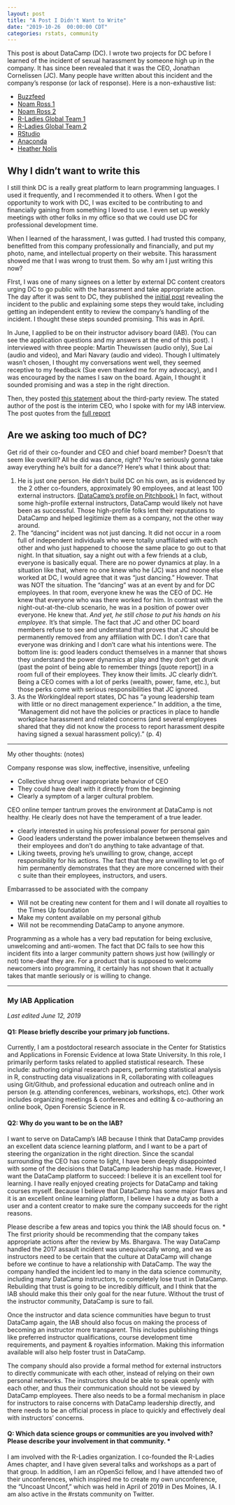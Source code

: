 ```yaml
---
layout: post
title: "A Post I Didn't Want to Write"
date: "2019-10-26  00:00:00 CDT"
categories: rstats, community
---
```


This post is about DataCamp (DC). I wrote two projects for DC before I learned of the incident of sexual harassment by someone high up in the company. It has since been revealed that it was the CEO, Jonathan Cornelissen (JC). Many people have written about this incident and the company's response (or lack of response). Here is a non-exhaustive list:

- [Buzzfeed](https://www.buzzfeednews.com/article/daveyalba/datacamp-sexual-harassment-metoo-tech-startup)
- [Noam Ross 1](https://www.noamross.net/2019/04/12/datacamp-sexual-assault/)
- [Noam Ross 2](https://www.noamross.net/2019/04/30/questions-for-datacamp/)
- [R-Ladies Global Team 1](https://blog.rladies.org/post/statement-about-datacamp/)
- [R-Ladies Global Team 2](https://blog.rladies.org/post/datacamp-third-party-review/)
- [RStudio](https://twitter.com/rstudio/status/1117889763711696896)
- [Anaconda](https://www.anaconda.com/updated-statement-about-our-relationship-with-datacamp/)
- [Heather Nolis](https://medium.com/@heathernolis/on-datacamp-aafd82f94e60)


## Why I didn't want to write this

I still think DC is a really great platform to learn programming languages. I used it frequently, and I recommended it to others. When I got the opportunity to work with DC, I was excited to be contributing to and financially gaining from something I loved to use. I even set up weekly meetings with other folks in my office so that we could use DC for professional development time.  

When I learned of the harassment, I was gutted.  I had trusted this company, benefitted from this company professionally and financially, and put my photo, name, and intellectual property on their website. This harassment showed me that I was wrong to trust them. So why am I just writing this now? 

FIrst, I was one of many signees on a letter by external DC content creators urging DC to go public with the harassment and take appropriate action. The day after it was sent to DC, they published the [initial post](https://www.datacamp.com/community/blog/note-to-our-community) revealing the incident to the public and explaining some steps they would take, including getting an independent entity to review the company's handling of the incident. I thought these steps sounded promising. This was in April. 

In June, I applied to be on their instructor advisory board (IAB). (You can see the application questions and my answers at the end of this post). I interviewed with three people: Martin Theuwissen (audio only), Sue Lai (audio and video), and Mari Navary (audio and video). Though I ultimately wasn't chosen, I thought my conversations went well, they seemed receptive to my feedback (Sue even thanked me for my advocacy), and I was encouraged by the names I saw on the board. Again, I thought it sounded promising and was a step in the right direction. 

Then, they posted [this statement](https://www.datacamp.com/community/blog/working-ideal-independent-third-party-review-of-datacamp) about the third-party review. The stated author of the post is the interim CEO, who I spoke with for my IAB interview. The post quotes from the [full report](https://assets.datacamp.com/working-ideal-independent-third-party-review-of-datacamp.pdf)

## Are we asking too much of DC? 

Get rid of their co-founder and CEO and chief board member? Doesn't that seem like overkill? All he did was dance, right? You're seriously gonna take away everything he's built for a dance?? Here's what I think about that: 

1. He is just one person. He didn't build DC on his own, as is evidenced by the 2 other co-founders, approximately 90 employees, and at least 100 external instructors. [(DataCamp's profile on Pitchbook.)](https://pitchbook.com/profiles/company/83549-98) In fact, without some high-profile external instructors, DataCamp would likely not have been as successful. Those high-profile folks lent their reputations to DataCamp and helped legitimize them as a company, not the other way around. 
2. The "dancing" incident was not just dancing. It did not occur in a room full of independent individuals who were totally unaffiliated with each other and who just happened to choose the same place to go out to that night. In that situation, say a night out with a few friends at a club, everyone is basically equal. There are no power dynamics at play. In a situation like that, where no one knew who he (JC) was and noone else worked at DC, I would agree that it was "just dancing." However. That was NOT the situation. The "dancing" was at an event by and for DC employees. In that room, everyone knew he was the CEO of DC. He knew that everyone who was there worked for him. In contrast with the night-out-at-the-club scenario, he was in a position of power over everyone. He knew that. *And yet, he still chose to put his hands on his employee.* It's that simple. The fact that JC and other DC board members refuse to see and understand that proves that JC should be permanently removed from any affiliation with DC. I don't care that everyone was drinking and I don't care what his intentions were. The bottom line is: good leaders conduct themselves in a manner that shows they understand the power dynamics at play and they don't get drunk (past the point of being able to remember things [quote report]) in a room full of their employees. They know their limits. JC clearly didn't. Being a CEO comes with a lot of perks (wealth, power, fame, etc.), but those perks come with serious responsibilities that JC ignored. 
3. As the WorkingIdeal report states, DC has "a young leadership team with little or no direct management experience." In addition, a the time, "Management did not have the policies or practices in place to handle workplace harassment and related concerns (and several employees shared that they did not know the process to report harassment despite having signed a sexual harassment policy)." (p. 4)

---

My other thoughts: (notes)

Company response was slow, ineffective, insensitive, unfeeling

- Collective shrug over inappropriate behavior of CEO
- They could have dealt with it directly from the beginning
- Clearly a symptom of a larger cultural problem. 

CEO online temper tantrum proves the environment at DataCamp is not healthy. He clearly does not have the temperament of a true leader.

- clearly interested in using his professional power for personal gain 
- Good leaders understand the power imbalance between themselves and their employees and don’t do anything to take advantage of that. 
- Liking tweets, proving he’s unwilling to grow, change, accept responsibility for his actions. 
The fact that they are unwilling to let go of him permanently demonstrates that they are more concerned with their c suite than their employees, instructors, and users. 

Embarrassed to be associated with the company 

- Will not be creating new content for them and I will donate all royalties to the Times Up foundation 
- Make my content available on my personal github 
- Will not be recommending DataCamp to anyone anymore. 

Programming as a whole has a very bad reputation for being exclusive, unwelcoming and anti-women. The fact that DC fails to see how this incident fits into a larger community pattern shows just how (willingly or not) tone-deaf they are. For a product that is supposed to welcome newcomers into programming, it certainly has not shown that it actually takes that mantle seriously or is willing to change. 


---

### My IAB Application

*Last edited June 12, 2019*

#### Q1: Please briefly describe your primary job functions.

Currently, I am a postdoctoral research associate in the Center for Statistics and Applications in Forensic Evidence at Iowa State University. In this role, I primarily perform tasks related to applied statistical research. These include: authoring original research papers, performing statistical analysis in R, constructing data visualizations in R, collaborating with colleagues using Git/Github, and professional education and outreach online and in person (e.g. attending conferences, webinars, workshops, etc). Other work includes organizing meetings & conferences and editing & co-authoring an online book, Open Forensic Science in R.

#### Q2: Why do you want to be on the IAB?

I want to serve on DataCamp’s IAB because I think that DataCamp provides an excellent data science learning platform, and I want to be a part of steering the organization in the right direction. Since the scandal surrounding the CEO has come to light, I have been deeply disappointed with some of the decisions that DataCamp leadership has made. However, I want the DataCamp platform to succeed: I believe it is an excellent tool for learning. I have really enjoyed creating projects for DataCamp and taking courses myself. Because I believe that DataCamp has some major flaws and it is an excellent online learning platform, I believe I have a duty as both a user and a content creator to make sure the company succeeds for the right reasons. 

Please describe a few areas and topics you think the IAB should focus on. *
The first priority should be recommending that the company takes appropriate actions after the review by Ms. Bhargava. The way DataCamp handled the 2017 assault incident was unequivocally wrong, and we as instructors need to be certain that the culture at DataCamp will change before we continue to have a relationship with DataCamp. The way the company handled the incident led to many in the data science community, including many DataCamp instructors, to completely lose trust in DataCamp. Rebuilding that trust is going to be incredibly difficult, and I think that the IAB should make this their only goal for the near future. Without the trust of the instructor community, DataCamp is sure to fail.

Once the instructor and data science communities have begun to trust DataCamp again, the IAB should also focus on making the process of becoming an instructor more transparent. This includes publishing things like preferred instructor qualifications, course development time requirements, and payment & royalties information. Making this information available will also help foster trust in DataCamp. 

The company should also provide a formal method for external instructors to directly communicate with each other, instead of relying on their own personal networks. The instructors should be able to speak openly with each other, and thus their communication should not be viewed by DataCamp employees. There also needs to be a formal mechanism in place for instructors to raise concerns with DataCamp leadership directly, and there needs to be an official process in place to quickly and effectively deal with instructors’ concerns. 

#### Q: Which data science groups or communities are you involved with? Please describe your involvement in that community. *

I am involved with the R-Ladies organization. I co-founded the R-Ladies Ames chapter, and I have given several talks and workshops as a part of that group. In addition, I am an rOpenSci fellow, and I have attended two of their unconferences, which inspired me to create my own unconference, the “Uncoast Unconf,” which was held in April of 2019 in Des Moines, IA. I am also active in the #rstats community on Twitter. 

